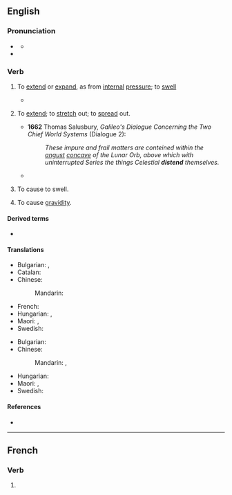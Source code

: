 ==English==

===Pronunciation===
* {{a|UK}} {{IPA|en|/dɪsˈtɛnd/}}
** {{audio|en|LL-Q1860 (eng)-Vealhurl-distend.wav|Audio (UK)}}
* {{rhymes|en|ɛnd}}

===Verb===
{{en-verb}}

# {{lb|en|intransitive}} To [[extend]] or [[expand]], as from [[internal]] [[pressure]]; to [[swell]]
#* {{quote-book|en|year=1835|author=[[w:William Gilmore Simms|William Gilmore Simms]]|title=[[s:The Partisan|The Partisan]]|publisher=Harper|section=[[s:The Partisan/XV|Chapter XIV]]|page=[[s:Page:The Partisan, v1.djvu/171|180]]|passage=Then came the arrowy flight and form of the hurricane itself&mdash;its actual bulk&mdash;its imbodied power, pressing along through the forest in a gyratory progress, not fifty yards wide, never '''distending''' in width, yet capriciously winding from right to left and left to right<!--, in a zigzag direction, as if a playful spirit thus strove to mix with all the terrors of destruction the sportive mood of the most idle fancy-->.}}
# {{lb|en|transitive|reflexive|archaic}} To [[extend]]; to [[stretch]] out; to [[spread]] out.
#* '''1662''' Thomas Salusbury, ''Galileo's Dialogue Concerning the Two Chief World Systems'' (Dialogue 2):
#*: ''These impure and frail matters are conteined within the [[angust]] [[concave]] of the Lunar Orb, above which with uninterrupted Series the things Celestial '''distend''' themselves.''
#*{{RQ:Milton PL|book=9|passage=But say, what mean those coloured streaks in heaven / '''Distended''' as the brow of God appeased?}}
# {{lb|en|transitive}} To cause to swell.
# {{lb|en|biology}} To cause [[gravidity]].

====Derived terms====
* {{l|en|distensible}}

====Translations====
{{trans-top|To [[extend]] or [[expand]]}}
* Bulgarian: {{t+|bg|разтеглям|sc=Cyrl}}, {{t+|bg|разширявам|sc=Cyrl}}
* Catalan: {{t+|ca|distendre}}
* Chinese:
*: Mandarin: {{t+|cmn|膨脹|tr=péngzhàng}}
{{trans-mid}}
* French: {{t+|fr|distendre}}
* Hungarian: {{t+|hu|felfúvódik}}, {{t|hu|felpuffad}}
* Maori: {{t|mi|kōnakinaki}}, {{t|mi|koeke}}
* Swedish: {{t+|sv|svälla}}
{{trans-bottom}}

{{trans-top|To cause to swell}}
* Bulgarian: {{t+|bg|раздувам|sc=Cyrl}}
* Chinese:
*: Mandarin: {{t+|cmn|鼓起|tr=gǔqǐ}}, {{t+|cmn|凸起|tr=tūqǐ}}
{{trans-mid}}
* Hungarian: {{t+|hu|felfúj}}
* Maori: {{t|mi|whakatetere}}, {{t|mi|koeke}}
* Swedish: {{t+|sv|utöka}}
{{trans-bottom}}

====References====
* {{R:OED2}}

----

==French==

===Verb===
{{head|fr|verb form}}

# {{inflection of|fr|distendre||3|s|pres|indc}}